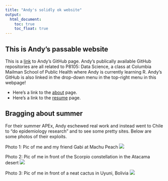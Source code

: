 ```yaml
---
title: "Andy's solidly ok website"
output: 
  html_document:
    toc: true
    toc_float: true
---
```


## This is Andy's passable website

This is a [link](https://github.com/a-jt84) to Andy's GitHub page. Andy's publically available GitHub repositories are all related to P8105: Data Science, a class at Columbia Mailman School of Public Health where Andy is currently learning R. Andy's GitHub is also linked in the drop-down menu in the top-right menu in this webpage!

* Here's a link to the [about](about.html) page.
* Here's a link to the [resume](resume.html) page.

## Bragging about summer 

For their summer APEx, Andy eschewed real work and instead went to Chile to "do epidemiology research" and to see some pretty sites. Below are some photos of their exploits. 

Photo 1: Pic of me and my friend Gabi at Machu Peach
![](images/MachuPeach.jpg)

Photo 2: Pic of me in front of the Scorpio constellation in the Atacama desert 
![](images/Atacama.jpg)

Photo 3: Pic of me in front of a neat cactus in Uyuni, Bolivia
![](images/cactcus.jpg)



